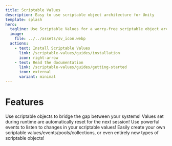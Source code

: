```yaml
---
title: Scriptable Values
description: Easy to use scriptable object architecture for Unity
template: splash
hero:
  tagline: Use Scriptable Values for a worry-free scriptable object architecture
  image:
    file: ../../assets/sv_icon.webp
  actions:
    - text: Install Scriptable Values
      link: /scriptable-values/guides/installation
      icon: right-arrow
    - text: Read the documentation
      link: /scriptable-values/guides/getting-started
      icon: external
      variant: minimal
---
```



# Features

<CardGrid stagger>
	<Card title="Decouple systems" icon="seti:purescript">
		Use scriptable objects to bridge the gap between your systems!
	</Card>
	<Card title="Resets variables automatically" icon="seti:smarty">
		Values set during runtime are automatically reset for the next session!
	</Card>
	<Card title="Powerful reactiveness" icon="seti:vite">
		Use powerful events to listen to changes in your scriptable values!
	</Card>
	<Card title="Easy extendability" icon="setting">
		Easily create your own scriptable values/events/pools/collections, or even entirely new types of scriptable objects!
	</Card>
</CardGrid>

